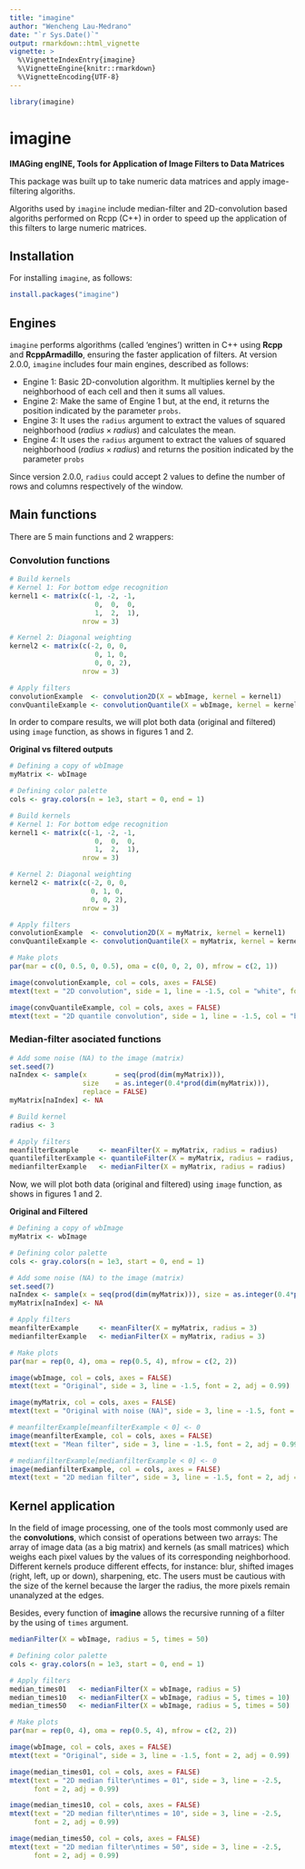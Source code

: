 ```yaml
---
title: "imagine"
author: "Wencheng Lau-Medrano"
date: "`r Sys.Date()`"
output: rmarkdown::html_vignette
vignette: >
  %\VignetteIndexEntry{imagine}
  %\VignetteEngine{knitr::rmarkdown}
  %\VignetteEncoding{UTF-8}
---
```


```r
library(imagine)
```


# imagine

**IMAGing engINE, Tools for Application of Image Filters to Data Matrices**

This package was built up to take numeric data matrices and apply image-filtering algoriths.

Algoriths used by `imagine` include median-filter and 2D-convolution based algoriths performed on Rcpp (C++) in order to speed up the application of this filters to large numeric matrices.


## Installation

For installing `imagine`, as follows:

```r
install.packages("imagine")
```

## Engines
`imagine` performs algorithms (called 'engines') written in C++ using **Rcpp** and **RcppArmadillo**, ensuring the faster application of filters. At version 2.0.0, `imagine` includes four main engines, described as follows:

* Engine 1: Basic 2D-convolution algorithm. It multiplies kernel by the neighborhood of each cell and then it sums all values.
* Engine 2: Make the same of Engine 1 but, at the end, it returns the position indicated by the parameter `probs`.
* Engine 3: It uses the `radius` argument to extract the values of squared neighborhood ($radius \times radius$) and calculates the mean.
* Engine 4: It uses the `radius` argument to extract the values of squared neighborhood ($radius \times radius$) and returns the position indicated by the parameter `probs`

Since version 2.0.0, `radius` could accept 2 values to define the number of rows and columns respectively of the window.

## Main functions

There are 5 main functions and 2 wrappers:

### Convolution functions
```r
# Build kernels
# Kernel 1: For bottom edge recognition
kernel1 <- matrix(c(-1, -2, -1,
                     0,  0,  0,
                     1,  2,  1), 
                  nrow = 3)

# Kernel 2: Diagonal weighting
kernel2 <- matrix(c(-2, 0, 0,
                     0, 1, 0,
                     0, 0, 2), 
                  nrow = 3)

# Apply filters
convolutionExample  <- convolution2D(X = wbImage, kernel = kernel1)
convQuantileExample <- convolutionQuantile(X = wbImage, kernel = kernel2, probs = 0.1)
```

In order to compare results, we will plot both data (original and filtered) using `image` function, as shows in figures 1 and 2.

**Original vs filtered outputs**

```r

# Defining a copy of wbImage
myMatrix <- wbImage

# Defining color palette
cols <- gray.colors(n = 1e3, start = 0, end = 1)

# Build kernels
# Kernel 1: For bottom edge recognition
kernel1 <- matrix(c(-1, -2, -1,
                     0,  0,  0,
                     1,  2,  1), 
                  nrow = 3)

# Kernel 2: Diagonal weighting
kernel2 <- matrix(c(-2, 0, 0,
                    0, 1, 0,
                    0, 0, 2), 
                  nrow = 3)

# Apply filters
convolutionExample  <- convolution2D(X = myMatrix, kernel = kernel1)
convQuantileExample <- convolutionQuantile(X = myMatrix, kernel = kernel2, probs = 0.1)

# Make plots
par(mar = c(0, 0.5, 0, 0.5), oma = c(0, 0, 2, 0), mfrow = c(2, 1))

image(convolutionExample, col = cols, axes = FALSE)
mtext(text = "2D convolution", side = 1, line = -1.5, col = "white", font = 2, adj = 0.99)

image(convQuantileExample, col = cols, axes = FALSE)
mtext(text = "2D quantile convolution", side = 1, line = -1.5, col = "black", font = 2, adj = 0.99)
```


### Median-filter asociated functions
```r
# Add some noise (NA) to the image (matrix)
set.seed(7)
naIndex <- sample(x       = seq(prod(dim(myMatrix))), 
                  size    = as.integer(0.4*prod(dim(myMatrix))), 
                  replace = FALSE)
myMatrix[naIndex] <- NA

# Build kernel
radius <- 3

# Apply filters
meanfilterExample     <- meanFilter(X = myMatrix, radius = radius)
quantilefilterExample <- quantileFilter(X = myMatrix, radius = radius, probs = 0.1)
medianfilterExample   <- medianFilter(X = myMatrix, radius = radius)

```

Now, we will plot both data (original and filtered) using `image` function, as shows in figures 1 and 2.

**Original and Filtered**

```r
# Defining a copy of wbImage
myMatrix <- wbImage

# Defining color palette
cols <- gray.colors(n = 1e3, start = 0, end = 1)

# Add some noise (NA) to the image (matrix)
set.seed(7)
naIndex <- sample(x = seq(prod(dim(myMatrix))), size = as.integer(0.4*prod(dim(myMatrix))))
myMatrix[naIndex] <- NA

# Apply filters
meanfilterExample     <- meanFilter(X = myMatrix, radius = 3)
medianfilterExample   <- medianFilter(X = myMatrix, radius = 3)

# Make plots
par(mar = rep(0, 4), oma = rep(0.5, 4), mfrow = c(2, 2))

image(wbImage, col = cols, axes = FALSE)
mtext(text = "Original", side = 3, line = -1.5, font = 2, adj = 0.99)

image(myMatrix, col = cols, axes = FALSE)
mtext(text = "Original with noise (NA)", side = 3, line = -1.5, font = 2, adj = 0.99)

# meanfilterExample[meanfilterExample < 0] <- 0
image(meanfilterExample, col = cols, axes = FALSE)
mtext(text = "Mean filter", side = 3, line = -1.5, font = 2, adj = 0.99)

# medianfilterExample[medianfilterExample < 0] <- 0
image(medianfilterExample, col = cols, axes = FALSE)
mtext(text = "2D median filter", side = 3, line = -1.5, font = 2, adj = 0.99)
```

## Kernel application

In the field of image processing, one of the tools most commonly used are the **convolutions**, which consist of operations between two arrays: The array of image data (as a big matrix) and kernels (as small matrices) which weighs each pixel values by the values of its corresponding neighborhood. Different kernels produce different effects, for instance: blur, shifted images (right, left, up or down), sharpening, etc. The users must be cautious with the size of the kernel because the larger the radius, the more pixels remain unanalyzed at the edges.

Besides, every function of **imagine** allows the recursive running of a filter by the using of `times` argument.

```r
medianFilter(X = wbImage, radius = 5, times = 50)
```


```r
# Defining color palette
cols <- gray.colors(n = 1e3, start = 0, end = 1)

# Apply filters
median_times01   <- medianFilter(X = wbImage, radius = 5)
median_times10   <- medianFilter(X = wbImage, radius = 5, times = 10)
median_times50   <- medianFilter(X = wbImage, radius = 5, times = 50)

# Make plots
par(mar = rep(0, 4), oma = rep(0.5, 4), mfrow = c(2, 2))

image(wbImage, col = cols, axes = FALSE)
mtext(text = "Original", side = 3, line = -1.5, font = 2, adj = 0.99)

image(median_times01, col = cols, axes = FALSE)
mtext(text = "2D median filter\ntimes = 01", side = 3, line = -2.5, 
      font = 2, adj = 0.99)

image(median_times10, col = cols, axes = FALSE)
mtext(text = "2D median filter\ntimes = 10", side = 3, line = -2.5, 
      font = 2, adj = 0.99)

image(median_times50, col = cols, axes = FALSE)
mtext(text = "2D median filter\ntimes = 50", side = 3, line = -2.5, 
      font = 2, adj = 0.99)
```

